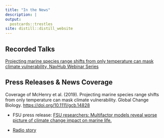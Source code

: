 ```yaml
---
title: "In the News"
description: |
output:
  postcards::trestles
site: distill::distill_website
---
```


## Recorded Talks

[Projecting marine species range shifts from only temperature can mask climate vulnerability, NavHub Webinar Series](https://www.youtube.com/watch?v=1_-fC_-ZX-k&t=33s)

## Press Releases & News Coverage

Coverage of McHenry et al. (2019). Projecting marine species range shifts from only temperature can mask climate vulnerability. Global Change Biology. [https://doi.org/10.1111/gcb.14828](https://doi.org/10.1111/gcb.14828)

- FSU press release: [FSU researchers: Multifactor models reveal worse picture of climate change impact on marine life.](https://news.fsu.edu/news/education-society/2019/09/30/fsu-researchers-multifactor-models-reveal-worse-picture-of-climate-change-impact-on-marine-life/)

- [Radio story](https://soundcloud.com/floridastateuniversity/climate-change-research-could-show-trouble-for-marine-life)

